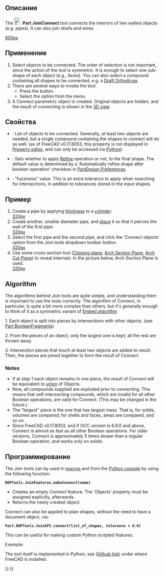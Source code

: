 <languages/>

{{Docnav/ru
|[[Part_Common/ru|Пересечение]]
|[[Part_JoinEmbed/ru|Встроить тонкостенные объекты]]
|[[Part_Workbench/ru|Деталь]]
|IconL=Part_Common.svg
|IconR=Part_JoinEmbed.svg
|IconC=Workbench_Part.svg
}}

{{GuiCommand/ru
|Name=Part_JoinConnect
|Name/ru=Part JoinConnect
|MenuLocation=Деталь → Join → Connect objects
|Workbenches=[[Part_Workbench/ru|Part]]
|SeeAlso=[[Part_JoinConnect/ru|Connect]], [[Part_JoinEmbed/ru|Embed]], [[Part_JoinCutout/ru|Cutout]], [[Part Boolean/ru|Part Boolean]], [[Part Thickness/ru|Part Thickness]]
}}

<span id="Description"></span>
==Описание== 

The [[Image:Part_JoinConnect.svg|24px]] '''Part JoinConnect''' tool connects the interiors of two walled objects (e.g. pipes). It can also join shells and wires.

[[image:JoinFeatures_Connect.png|600px]]

<span id="Usage"></span>
==Применение== 

# Select objects to be connected. The order of selection is not important, since the action of the tool is symmetric. It is enough to select one sub-shape of each object (e.g., faces). You can also select a compound containing all shapes to be connected, e.g. a [[Draft_OrthoArray|Draft OrthoArray]].
# There are several ways to invoke the tool:
#* Press the {{Button|[[Image:Part_JoinConnect.svg|16px]] [[Part_JoinConnect|Connect objects]]}} button.
#* Select the {{MenuCommand|Part → Join → [[Image:Part_JoinConnect.svg|16px]] Connect objects}} option from the menu.
# A Connect parametric object is created. Original objects are hidden, and the result of connecting is shown in the [[3D_view|3D view]].

<span id="Properties"></span>
==Свойства== 

{{TitleProperty|Connect}}

* {{PropertyData|Objects}}: List of objects to be connected. Generally, at least two objects are needed, but a single compound containing the shapes to connect will do as well. (as of FreeCAD v0.17.8053, this property is not displayed in [[Property_editor|Property editor]], and can only be accessed via [[#Scripting|Python]]).
* {{PropertyData|Refine}}: Sets whether to apply [[Part RefineShape|Refine]] operation or not, to the final shape. The default value is determined by a 'Automatically refine shape after boolean operation' checkbox in [[PartDesign_Preferences|PartDesign Preferences]].
* {{PropertyData|Tolerance}}: "fuzziness" value. This is an extra tolerance to apply when searching for intersections, in addition to tolerances stored in the input shapes.

<span id="Example"></span>
==Пример== 

# Create a pipe by applying [[Part_Thickness|thickness]] to a [[Part_Cylinder|cylinder]]: <br />[[image:JoinFeatures_Example_step1.png|320px]]
# Create another, smaller diameter pipe, and [[Placement|place]] it so that it pierces the wall of the first pipe: <br />[[image:JoinFeatures_Example_step2.png|320px]]
# Select the first pipe and the second pipe, and click the 'Connect objects' option from the Join tools dropdown toolbar button. <br />[[image:JoinFeatures_Example_step3_Connect.png|320px]]
# Use some cross-section tool ([[Std_ToggleClipPlane|Clipping plane]], [[Arch_SectionPlane|Arch Section Plane]], [[Arch_CutPlane|Arch Cut Plane]]) to reveal internals. In the picture below, Arch Section Plane is used.<br />[[image:JoinFeatures_Example_step4_Connect.png|320px]]

==Algorithm==

The algorithms behind Join tools are quite simple, and understanding them is important to use the tools correctly. The algorithm of Connect, in particular, is quite a bit more complex than others, but it's generally enough to think of it as a symmetric variant of [[Part_JoinEmbed#Algorithm|Embed algorithm]]

1. Each object is split into pieces by intersections with other objects. (see [[Part_BooleanFragments|Part BooleanFragments]]) 

2. From the pieces of an object, only the largest one is kept; all the rest are thrown away.

3. Intersection pieces that touch at least two objects are added to result. Then, the pieces are joined together to form the result of Connect.

===Notes=== 

* If at step 1 each object remains in one piece, the result of Connect will be equivalent to [[Part_Fuse|union]] of Objects.
* Now, all compounds supplied are exploded prior to connecting. This means that self-intersecting compounds, which are invalid for all other Boolean operations, are valid for Connect. (This may be changed in the future.)
* The "largest" piece is the one that has largest mass. That is, for solids, volumes are compared; for shells and faces, areas are compared, and so on.
* Since FreeCAD v0.17.8053, and if OCC version is 6.9.0 and above, Connect is almost as fast as all other Boolean operations. For older versions, Connect is approximately 5 times slower than a regular Boolean operation, and works only on solids.

<span id="Scripting"></span>
==Программирование==

The Join tools can by used in [[Macros|macros]] and from the [[Python_console|Python console]] by using the following function:

 '''BOPTools.JoinFeatures.makeConnect(name)'''

* Creates an empty Connect feature. The 'Objects' property must be assigned explicitly, afterwards.
* Returns the newly created object.

Connect can also be applied to plain shapes, without the need to have a document object, via:

 '''Part.BOPTools.JoinAPI.connect(list_of_shapes, tolerance = 0.0)'''

This can be useful for making custom Python scripted features.

Example:

{{code|code=
import Part
j = Part.BOPTools.JoinFeatures.makeConnect(name= 'Connect')
j.Objects = FreeCADGui.Selection.getSelection()
}}

The tool itself is implemented in Python, see {{FileName|/Mod/Part/BOPTools/JoinFeatures.py}} ([https://github.com/FreeCAD/FreeCAD/blob/master/src/Mod/Part/BOPTools/JoinFeatures.py Github link]) under where FreeCAD is installed.


<div class="mw-translate-fuzzy">
{{Docnav/ru
|[[Part_CompJoinFeatures/ru|Соединить тонкостенные объекты]]
|[[Part_JoinEmbed/ru|Встроить]]
|[[Part_Workbench/ru|Верстак Part]]
|IconL=Part_JoinConnect.svg
|IconR=Part_JoinEmbed.svg
|IconC=Workbench_Part.svg
}}
</div>

{{Part_Tools_navi{{#translation:}}}}
{{Userdocnavi{{#translation:}}}}